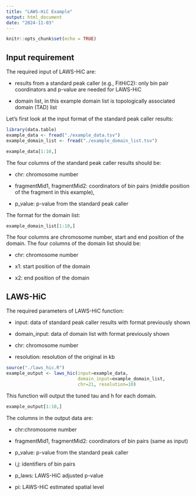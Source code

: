---
title: "LAWS-HiC Example"
output: html_document
date: "2024-11-03"
---

```{r setup, include=FALSE}
knitr::opts_chunk$set(echo = TRUE)
```

## Input requirement

The required input of LAWS-HiC are:

* results from a standard peak caller (e.g., FitHiC2): only bin pair coordinators and p-value are needed for LAWS-HiC

* domain list, in this example domain list is topologically associated domain (TAD) list

Let's first look at the input format of the standard peak caller results:

```{r}
library(data.table)
example_data <- fread("./example_data.tsv")
example_domain_list <- fread("./example_domain_list.tsv")

example_data[1:10,]
```

The four columns of the standard peak caller results should be:

* chr: chromosome number

* fragmentMid1, fragmentMid2: coordinators of bin pairs (middle position of the fragment in this example), 

* p_value: p-value from the standard peak caller

The format for the domain list:

```{r}
example_domain_list[1:10,]
```

The four columns are chromosome number, start and end position of the domain.
The four columns of the domain list should be:

* chr: chromosome number 

* x1: start position of the domain

* x2: end position of the domain



## LAWS-HiC

The required parameters of LAWS-HiC function:

* input: data of standard peak caller results with format previously shown

* domain_input: data of domain list with format previously shown

* chr: chromosome number

* resolution: resolution of the original in kb

```{r}
source("./laws_hic.R")
example_output <- laws_hic(input=example_data, 
                           domain_input=example_domain_list, 
                           chr=21, resolution=10)
```

This function will output the tuned tau and h for each domain.

```{r}
example_output[1:10,]
```


The columns in the output data are: 

* chr:chromosome number

* fragmentMid1, fragmentMid2: coordinators of bin pairs (same as input)

* p_value: p-value from the standard peak caller

* i,j: identifiers of bin pairs

* p_laws: LAWS-HiC adjusted p-value

* pi: LAWS-HiC estimated spatial level

